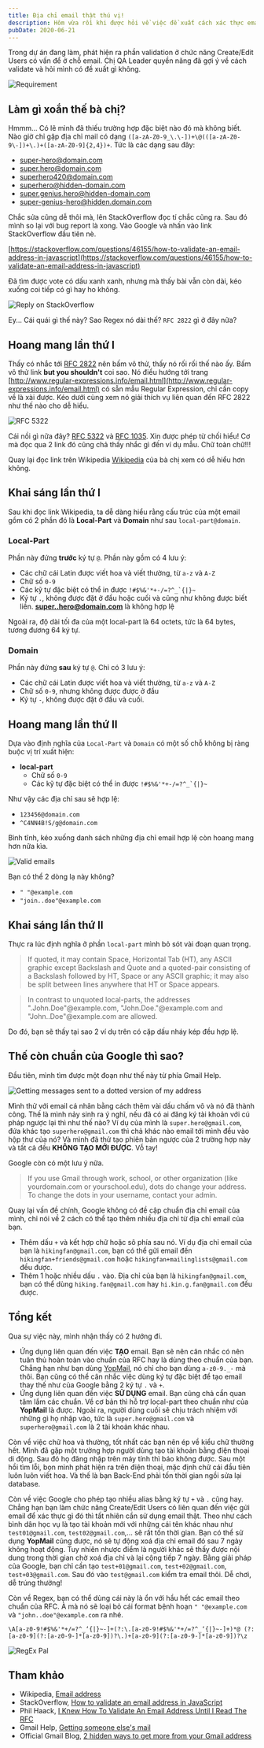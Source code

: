```yaml
---
title: Địa chỉ email thật thú vị!
description: Hôm vừa rồi khi được hỏi về việc đề xuất cách xác thực email, mình phát hiện ra nhiều điều mới về cấu trúc chuẩn của email.
pubDate: 2020-06-21
---
```


Trong dự án đang làm, phát hiện ra phần validation ở chức năng Create/Edit Users có vấn để ở chỗ email. Chị QA Leader quyền năng đã gợi ý về cách validate và hỏi mình có đề xuất gì không.

![Requirement](../../assets/tutorials/dia-chi-email-that-thu-vi/requirement.jpg)

## Làm gì xoắn thế bà chị?

Hmmm... Có lẽ mình đã thiếu trường hợp đặc biệt nào đó mà không biết. Nào giờ chỉ gặp địa chỉ mail có dạng `([a-zA-Z0-9_\.\-])+\@(([a-zA-Z0-9\-])+\.)+([a-zA-Z0-9]{2,4})+`. Tức là các dạng sau đây:

- super-hero@domain.com
- super.hero@domain.com
- superhero420@domain.com
- superhero@hidden-domain.com
- super.genius.hero@hidden-domain.com
- super-genius-hero@hidden.domain.com

Chắc sửa cũng dễ thôi mà, lên StackOverflow đọc tí chắc cũng ra. Sau đó mình so lại với bug report là xong. Vào Google và nhấn vào link StackOverflow đầu tiên nè.

[https://stackoverflow.com/questions/46155/how-to-validate-an-email-address-in-javascript](https://stackoverflow.com/questions/46155/how-to-validate-an-email-address-in-javascript)

Đã tìm được vote có dấu xanh xanh, nhưng mà thấy bài vẫn còn dài, kéo xuống coi tiếp có gì hay ho không.

![Reply on StackOverflow](../../assets/tutorials/dia-chi-email-that-thu-vi/stackoverflow.png)

Ey... Cái quái gì thế này? Sao Regex nó dài thế? `RFC 2822` gì ở đây nữa?

## Hoang mang lần thứ I

Thấy có nhắc tới [RFC 2822](https://tools.ietf.org/html/rfc2822) nên bấm vô thử, thấy nó rối rối thế nào ấy. Bấm vô thử link **but you shouldn't** coi sao. Nó điều hướng tới trang [http://www.regular-expressions.info/email.html](http://www.regular-expressions.info/email.html) có sẵn mẫu Regular Expression, chỉ cần copy về là xài được. Kéo dưới cùng xem nó giải thích vụ liên quan đến RFC 2822 như thế nào cho dễ hiểu.

![RFC 5322](../../assets/tutorials/dia-chi-email-that-thu-vi/regular-expression.png)

Cái nồi gì nữa đây? [RFC 5322](https://tools.ietf.org/html/rfc5322#section-3.4) và [RFC 1035](https://tools.ietf.org/html/rfc1035#section-2.3.1). Xin được phép từ chối hiểu! Cơ mà đọc qua 2 link đó cũng chả thấy nhắc gì đến ví dụ mẫu. Chữ toàn chữ!!!

Quay lại đọc link trên Wikipedia [Wikipedia](https://en.wikipedia.org/wiki/Email_address) của bà chị xem có dễ hiểu hơn không.

## Khai sáng lần thứ I

Sau khi đọc link Wikipedia, ta dễ dàng hiểu rằng cấu trúc của một email gồm có 2 phần đó là **Local-Part** và **Domain** như sau `local-part@domain`.

### Local-Part

Phần này đứng **trước** ký tự `@`. Phần này gồm có 4 lưu ý:

- Các chữ cái Latin được viết hoa và viết thường, từ `a-z` và `A-Z`
- Chữ số `0-9`
- Các kỹ tự đặc biệt có thể in được `` !#$%&'*+-/=?^_`{|}~ ``
- Ký tự `.`, không được đặt ở đầu hoặc cuối và cũng như không được biết liền. **super..hero@domain.com** là không hợp lệ

Ngoài ra, độ dài tối đa của một local-part là 64 octets, tức là 64 bytes, tương đương 64 ký tự.

### Domain

Phần này đứng **sau** ký tự `@`. Chỉ có 3 lưu ý:

- Các chữ cái Latin được viết hoa và viết thường, từ `a-z` và `A-Z`
- Chữ số `0-9`, nhưng không được được ở đầu
- Ký tự `-`, không được đặt ở đầu và cuối.

## Hoang mang lần thứ II

Dựa vào định nghĩa của `Local-Part` và `Domain` có một số chỗ không bị ràng buộc vị trí xuất hiện:

- **local-part**
  - Chữ số `0-9`
  - Các kỹ tự đặc biệt có thể in được `` !#$%&'*+-/=?^_`{|}~ ``

Như vậy các địa chỉ sau sẽ hợp lệ:

- `123456@domain.com`
- `^C4NN4B!S/g@domain.com`

Bình tĩnh, kéo xuống danh sách những địa chỉ email hợp lệ còn hoang mang hơn nữa kìa.

![Valid emails](../../assets/tutorials/dia-chi-email-that-thu-vi/valid-emails.png)

Bạn có thể 2 dòng lạ này không?

- `" "@example.com`
- `"join..doe"@example.com`

## Khai sáng lần thứ II

Thực ra lúc định nghĩa ở phần `local-part` mình bỏ sót vài đoạn quan trọng.

> If quoted, it may contain Space, Horizontal Tab (HT), any ASCII graphic except Backslash and Quote and a quoted-pair consisting of a Backslash followed by HT, Space or any ASCII graphic; it may also be split between lines anywhere that HT or Space appears.

> In contrast to unquoted local-parts, the addresses ".John.Doe"@example.com, "John.Doe."@example.com and "John..Doe"@example.com are allowed.

Do đó, bạn sẽ thấy tại sao 2 ví dụ trên có cặp dấu nháy kép đều hợp lệ.

## Thế còn chuẩn của Google thì sao?

Đầu tiên, mình tìm được một đoạn như thế này từ phía Gmail Help.

![Getting messages sent to a dotted version of my address](../../assets/tutorials/dia-chi-email-that-thu-vi/dotted-version.png)

Mình thử với email cá nhân bằng cách thêm vài dấu chấm vô và nó đã thành công. Thế là mình nảy sinh ra ý nghĩ, nếu đã có ai đăng ký tài khoản với cú pháp ngược lại thì như thế nào? Ví dụ của mình là `super.hero@gmail.com`, đứa khác tạo `superhero@gmail.com` thì chả khác nào email tới mình đều vào hộp thư của nó? Và mình đã thử tạo phiên bản ngược của 2 trường hợp này và tất cả đều **KHÔNG TẠO MỚI ĐƯỢC**. Vỗ tay!

Google còn có một lưu ý nữa.

> If you use Gmail through work, school, or other organization (like yourdomain.com or yourschool.edu), dots do change your address. To change the dots in your username, contact your admin.

Quay lại vấn đề chính, Google không có đề cập chuẩn địa chỉ email của mình, chỉ nói về 2 cách có thể tạo thêm nhiều địa chỉ từ địa chỉ email của bạn.

- Thêm dấu `+` và kết hợp chữ hoặc sô phía sau nó. Ví dụ địa chỉ email của bạn là `hikingfan@gmail.com`, bạn có thể gửi email đến `hikingfan+friends@gmail.com` hoặc `hikingfan+mailinglists@gmail.com` đều được.
- Thêm 1 hoặc nhiều dấu `.` vào.
  Địa chỉ của bạn là `hikingfan@gmail.com`, bạn có thể dùng `hiking.fan@gmail.com` hay `hi.kin.g.fan@gmail.com` đều được.

## Tổng kết

Qua sự việc này, mình nhận thấy có 2 hướng đi.

- Ứng dụng liên quan đến việc **TẠO** email. Bạn sẽ nên cân nhắc có nên tuân thủ hoàn toàn vào chuẩn của RFC hay là dùng theo chuẩn của bạn. Chẳng hạn như bạn dùng [YopMail](http://www.yopmail.com/en/), nó chỉ cho bạn dùng `a-z0-9._-` mà thôi. Bạn cũng có thể cân nhắc việc dùng ký tự đặc biệt để tạo email thay thế như của Google bằng 2 ký tự `.` và `+`.
- Ứng dụng liên quan đến việc **SỬ DỤNG** email. Bạn cũng chả cần quan tâm lắm các chuẩn. Về cơ bản thì hỗ trợ local-part theo chuẩn như của **YopMail** là được. Ngoài ra, người dùng cuối sẽ chịu trách nhiệm với những gì họ nhập vào, tức là `super.hero@gmail.com` và `superhero@gmail.com` là 2 tài khoản khác nhau.

Còn về việc chữ hoa và thường, tốt nhất các bạn nên ép về kiểu chữ thường hết. Mình đã gặp một trường hợp người dùng tạo tài khoản bằng điện thoại di động. Sau đó họ đăng nhập trên máy tính thì báo không được. Sau một hồi tìm lỗi, bọn mình phát hiện ra trên điện thoại, mặc định chữ cái đầu tiên luôn luôn viết hoa. Và thế là bạn Back-End phải tốn thời gian ngồi sửa lại database.

Còn về việc Google cho phép tạo nhiều alias bằng ký tự `+` và `.` cũng hay. Chẳng hạn bạn làm chức năng Create/Edit Users có liên quan đến việc gửi email để xác thực gì đó thì tất nhiên cần sử dụng email thật. Theo như cách bình dân học vụ là tạo tài khoản mới với những cái tên khác nhau như `test01@gmail.com`, `test02@gmail.com`,... sẽ rất tốn thời gian. Bạn có thể sử dụng **YopMail** cũng được, nó sẽ tự động xoá địa chỉ email đó sau 7 ngày không hoạt động. Tuy nhiên nhược điểm là người khác sẽ thấy được nội dung trong thời gian chờ xoá địa chỉ và lại cộng tiếp 7 ngày. Bằng giải pháp của Google, bạn chỉ cần tạo `test+01@gmail.com`, `test+02@gmail.com`, `test+03@gmail.com`. Sau đó vào `test@gmail.com` kiểm tra email thôi. Dễ chơi, dễ trúng thưởng!

Còn về Regex, bạn có thể dùng cái này là ổn với hầu hết các email theo chuẩn của RFC. À mà nó sẽ loại bỏ cái format bệnh hoạn `" "@example.com` và `"john..doe"@example.com` ra nhé.

`\A[a-z0-9!#$%&'*+/=?^_‘{|}~-]+(?:\.[a-z0-9!#$%&'*+/=?^_‘{|}~-]+)*@ (?:[a-z0-9](?:[a-z0-9-]*[a-z0-9])?\.)+[a-z0-9](?:[a-z0-9-]*[a-z0-9])?\z`

![RegEx Pal](../../assets/tutorials/dia-chi-email-that-thu-vi/regexpal.png)

## Tham khảo

- Wikipedia, [Email address](https://en.wikipedia.org/wiki/Email_address)
- StackOverflow, [How to validate an email address in JavaScript](https://stackoverflow.com/a/1373724)
- Phil Haack, [I Knew How To Validate An Email Address Until I Read The RFC](https://haacked.com/archive/2007/08/21/i-knew-how-to-validate-an-email-address-until-i.aspx)
- Gmail Help, [Getting someone else's mail](https://support.google.com/mail/answer/10313?topic=14822)
- Official Gmail Blog, [2 hidden ways to get more from your Gmail address](https://gmail.googleblog.com/2008/03/2-hidden-ways-to-get-more-from-your.html)
